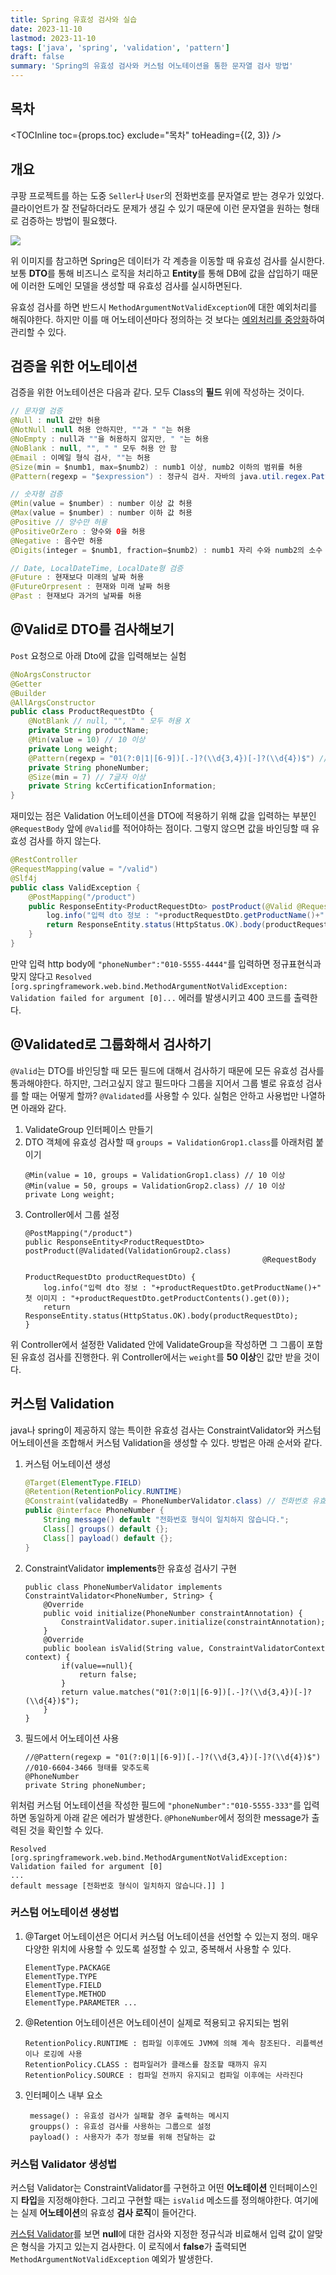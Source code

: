 ```yaml
---
title: Spring 유효성 검사와 실습
date: 2023-11-10
lastmod: 2023-11-10
tags: ['java', 'spring', 'validation', 'pattern']
draft: false
summary: 'Spring의 유효성 검사와 커스텀 어노테이션을 통한 문자열 검사 방법'
---
```


## 목차

<TOCInline toc={props.toc} exclude="목차" toHeading={(2, 3)} />

## 개요

쿠팡 프로젝트를 하는 도중 `Seller`나 `User`의 전화번호를 문자열로 받는 경우가 있었다.
클라이언트가 잘 전달하더라도 문제가 생길 수 있기 때문에 이런 문자열을 원하는 형태로 검증하는 방법이 필요했다.

<img src="/static/images/spring/spring-validation-struct.png" />

위 이미지를 참고하면 Spring은 데이터가 각 계층을 이동할 때 유효성 검사를 실시한다. 보통 **DTO**를 통해 비즈니스 로직을 처리하고
**Entity**를 통해 DB에 값을 삽입하기 때문에 이러한 도메인 모델을 생성할 때 유효성 검사를 실시하면된다.

유효성 검사를 하면 반드시 `MethodArgumentNotValidException`에 대한 예외처리를 해줘야한다.
하지만 이를 매 어노테이션마다 정의하는 것 보다는 [예외처리를 중앙화](/blog/spring/spring-exception-center)하여 관리할 수 있다.

## 검증을 위한 어노테이션

검증을 위한 어노테이션은 다음과 같다. 모두 Class의 **필드** 위에 작성하는 것이다.

```java:string-annotation.java
// 문자열 검증
@Null : null 값만 허용
@NotNull :null 허용 안하지만, ""과 " "는 허용
@NoEmpty : null과 ""을 허용하지 않지만, " "는 허용
@NoBlank : null, "", " " 모두 허용 안 함
@Email : 이메일 형식 검사, ""는 허용
@Size(min = $numb1, max=$numb2) : numb1 이상, numb2 이하의 범위를 허용
@Pattern(regexp = "$expression") : 정규식 검사. 자바의 java.util.regex.Pattern 패키지의 컨벤션을 따름
```

```java:number-annotation.java
// 숫자형 검증
@Min(value = $number) : number 이상 값 허용
@Max(value = $number) : number 이하 값 허용
@Positive // 양수만 허용
@PositiveOrZero : 양수와 0을 허용
@Negative : 음수만 허용
@Digits(integer = $numb1, fraction=$numb2) : numb1 자리 수와 numb2의 소수 자리수를 허용
```

```java:date-annotation.java
// Date, LocalDateTime, LocalDate형 검증
@Future : 현재보다 미래의 날짜 허용
@FutureOrpresent : 현재와 미래 날짜 허용
@Past : 현재보다 과거의 날짜를 허용
```

## @Valid로 DTO를 검사해보기

`Post` 요청으로 아래 Dto에 값을 입력해보는 실험

```java:ProductRequestDto.java
@NoArgsConstructor
@Getter
@Builder
@AllArgsConstructor
public class ProductRequestDto {
    @NotBlank // null, "", " " 모두 허용 X
    private String productName;
    @Min(value = 10) // 10 이상
    private Long weight;
    @Pattern(regexp = "01(?:0|1|[6-9])[.-]?(\\d{3,4})[-]?(\\d{4})$") //010-6604-3466 형태를 맞추도록
    private String phoneNumber;
    @Size(min = 7) // 7글자 이상
    private String kcCertificationInformation;
}
```

재미있는 점은 Validation 어노테이션을 DTO에 적용하기 위해 값을 입력하는 부분인 `@RequestBody` 앞에 `@Valid`를 적어야하는 점이다.
그렇지 않으면 값을 바인딩할 때 유효성 검사를 하지 않는다.

```java:ValidException.java
@RestController
@RequestMapping(value = "/valid")
@Slf4j
public class ValidException {
    @PostMapping("/product")
    public ResponseEntity<ProductRequestDto> postProduct(@Valid @RequestBody ProductRequestDto productRequestDto) {
        log.info("입력 dto 정보 : "+productRequestDto.getProductName()+" 첫 이미지 : "+productRequestDto.getProductContents().get(0));
        return ResponseEntity.status(HttpStatus.OK).body(productRequestDto);
    }
}
```

만약 입력 http body에 `"phoneNumber":"010-5555-4444"`를 입력하면 정규표현식과 맞지 않다고
`Resolved [org.springframework.web.bind.MethodArgumentNotValidException: Validation failed for argument [0]...` 에러를 발생시키고 400 코드를 출력한다.

## @Validated로 그룹화해서 검사하기

`@Valid`는 DTO를 바인딩할 때 모든 필드에 대해서 검사하기 때문에 모든 유효성 검사를 통과해야한다.
하지만, 그러고싶지 않고 필드마다 그룹을 지어서 그룹 별로 유효성 검사를 할 때는 어떻게 할까? `@Validated`를 사용할 수 있다.
실험은 안하고 사용법만 나열하면 아래와 같다.

1. ValidateGroup 인터페이스 만들기
2. DTO 객체에 유효성 검사할 때 `groups = ValidationGrop1.class`를 아래처럼 붙이기
   ```
   @Min(value = 10, groups = ValidationGrop1.class) // 10 이상
   @Min(value = 50, groups = ValidationGrop2.class) // 10 이상
   private Long weight;
   ```
3. Controller에서 그룹 설정
   ```
   @PostMapping("/product")
   public ResponseEntity<ProductRequestDto> postProduct(@Validated(ValidationGroup2.class)
                                                        @RequestBody
                                                        ProductRequestDto productRequestDto) {
       log.info("입력 dto 정보 : "+productRequestDto.getProductName()+" 첫 이미지 : "+productRequestDto.getProductContents().get(0));
       return ResponseEntity.status(HttpStatus.OK).body(productRequestDto);
   }
   ```

위 Controller에서 설정한 Validated 안에 ValidateGroup을 작성하면 그 그룹이 포함된 유효성 검사를 진행한다.
위 Controller에서는 `weight`를 **50 이상**인 값만 받을 것이다.

## 커스텀 Validation

java나 spring이 제공하지 않는 특이한 유효성 검사는 ConstraintValidator와 커스텀 어노테이션을 조합해서 커스텀 Validation을 생성할 수 있다.
방법은 아래 순서와 같다.

1. 커스텀 어노테이션 생성
   ```java:PhoneNumber.java
   @Target(ElementType.FIELD)
   @Retention(RetentionPolicy.RUNTIME)
   @Constraint(validatedBy = PhoneNumberValidator.class) // 전화번호 유효성 검사
   public @interface PhoneNumber {
       String message() default "전화번호 형식이 일치하지 않습니다.";
       Class[] groups() default {};
       Class[] payload() default {};
   }
   ```
2. ConstraintValidator **implements**한 유효성 검사기 구현

   ```
   public class PhoneNumberValidator implements ConstraintValidator<PhoneNumber, String> {
       @Override
       public void initialize(PhoneNumber constraintAnnotation) {
           ConstraintValidator.super.initialize(constraintAnnotation);
       }
       @Override
       public boolean isValid(String value, ConstraintValidatorContext context) {
           if(value==null){
               return false;
           }
           return value.matches("01(?:0|1|[6-9])[.-]?(\\d{3,4})[-]?(\\d{4})$");
       }
   }

   ```

3. 필드에서 어노테이션 사용
   ```
   //@Pattern(regexp = "01(?:0|1|[6-9])[.-]?(\\d{3,4})[-]?(\\d{4})$") //010-6604-3466 형태를 맞추도록
   @PhoneNumber
   private String phoneNumber;
   ```

위처럼 커스텀 어노테이션을 작성한 필드에 `"phoneNumber":"010-5555-333"`를 입력하면 동일하게 아래 같은 에러가 발생한다.
`@PhoneNumber`에서 정의한 message가 출력된 것을 확인할 수 있다.

```
Resolved [org.springframework.web.bind.MethodArgumentNotValidException: Validation failed for argument [0]
...
default message [전화번호 형식이 일치하지 않습니다.]] ]
```

### 커스텀 어노테이션 생성법

1. @Target 어노테이션은 어디서 커스텀 어노테이션을 선언할 수 있는지 정의. 매우 다양한 위치에 사용할 수 있도록 설정할 수 있고, 중복해서 사용할 수 있다.
   ```
   ElementType.PACKAGE
   ElementType.TYPE
   ElementType.FIELD
   ElementType.METHOD
   ElementType.PARAMETER ...
   ```
2. @Retention 어노테이션은 어노테이션이 실제로 적용되고 유지되는 범위
   ```
   RetentionPolicy.RUNTIME : 컴파일 이후에도 JVM에 의해 계속 참조된다. 리플렉션이나 로깅에 사용
   RetentionPolicy.CLASS : 컴파일러가 클래스를 참조할 때까지 유지
   RetentionPolicy.SOURCE : 컴파일 전까지 유지되고 컴파일 이후에는 사라진다
   ```
3. 인터페이스 내부 요소

   ```
    message() : 유효성 검사가 실패할 경우 출력하는 메시지
    groupps() : 유효성 검사를 사용하는 그룹으로 설정
    payload() : 사용자가 추가 정보를 위해 전달하는 값
   ```

### 커스텀 Validator 생성법

커스텀 Validator는 ConstraintValidator를 구현하고 어떤 **어노테이션** 인터페이스인지 **타입**을 지정해야한다.
그리고 구현할 때는 `isValid` 메소드를 정의해야한다. 여기에는 실제 **어노테이션**의 유효성 **검사 로직**이 들어간다.

[커스텀 Validator](/blog/spring/spring-validation#커스텀-validation)를 보면 **null**에 대한 검사와 지정한 정규식과 비료해서 입력 값이
알맞은 형식을 가지고 있는지 검사한다. 이 로직에서 **false**가 출력되면 `MethodArgumentNotValidException` 예외가 발생한다.
